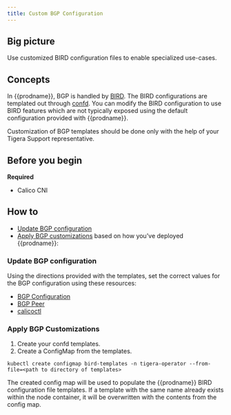 ```yaml
---
title: Custom BGP Configuration
---
```


## Big picture

Use customized BIRD configuration files to enable specialized use-cases.

## Concepts

In {{prodname}}, BGP is handled by [BIRD](https://github.com/projectcalico/bird).
The BIRD configurations are templated out through [confd](https://github.com/projectcalico/confd).
You can modify the BIRD configuration to use BIRD features which are not typically exposed using the
default configuration provided with {{prodname}}.

Customization of BGP templates should be done only with the help of your Tigera Support representative.

## Before you begin

**Required**

- Calico CNI

## How to

- [Update BGP configuration](#update-bgp-configuration)
- [Apply BGP customizations](#apply-bgp-customizations) based on how you've deployed {{prodname}}:

### Update BGP configuration

Using the directions provided with the templates, set the correct values 
for the BGP configuration using these resources:

- [BGP Configuration](../../reference/resources/bgpconfig.mdx)
- [BGP Peer](../../reference/resources/bgppeer.mdx)
- [calicoctl](../../reference/calicoctl/index.mdx)

### Apply BGP Customizations

1. Create your confd templates.
1. Create a ConfigMap from the templates.

  ```
  kubectl create configmap bird-templates -n tigera-operator --from-file=<path to directory of templates>
  ``` 

  The created config map will be used to populate the {{prodname}} BIRD configuration file templates. If a template with the same name already exists within the node container, it will be overwritten with the contents from the config map.
